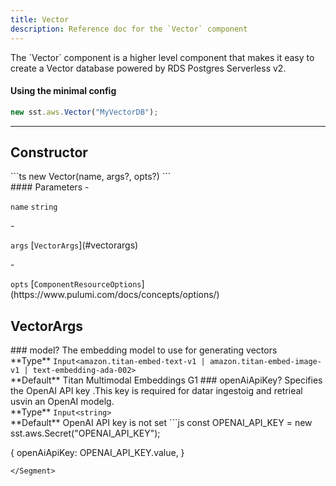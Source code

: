 ```yaml
---
title: Vector
description: Reference doc for the `Vector` component
---
```



<Section type="about">
The `Vector` component is a higher level component that makes it easy to create a Vector database powered by RDS Postgres Serverless v2.

#### Using the minimal config
```ts
new sst.aws.Vector("MyVectorDB");
```
</Section>

---

## Constructor

<Segment>
<Section type="signature">
```ts
new Vector(name, args?, opts?)
```
</Section>

<Section type="parameters">
#### Parameters
- <p><code class="key">name</code> <code class="primitive">string</code></p>
- <p><code class="key">args</code> [<code class="type">VectorArgs</code>](#vectorargs)</p>
- <p><code class="key">opts</code> [<code class="type">ComponentResourceOptions</code>](https://www.pulumi.com/docs/concepts/options/)</p>
</Section>
</Segment>

## VectorArgs
<Segment>
### model?
The embedding model to use for generating vectors
<Section type="parameters">
<InlineSection>
**Type** <code class="primitive">Input</code><code class="symbol">&lt;</code><code class="primitive">amazon.titan-embed-text-v1</code><code class="symbol"> | </code><code class="primitive">amazon.titan-embed-image-v1</code><code class="symbol"> | </code><code class="primitive">text-embedding-ada-002</code><code class="symbol">&gt;</code>
</InlineSection>
</Section>

<InlineSection>
**Default** Titan Multimodal Embeddings G1
</InlineSection>
</Segment>
<Segment>
### openAiApiKey?
Specifies the  OpenAI API key
.This key is required for datar ingestoig and retrieal usvin an OpenAI modelg.
<Section type="parameters">
<InlineSection>
**Type** <code class="primitive">Input</code><code class="symbol">&lt;</code><code class="primitive">string</code><code class="symbol">&gt;</code>
</InlineSection>
</Section>

<InlineSection>
**Default** OpenAI API key is not set
</InlineSection>
```js
const OPENAI_API_KEY = new sst.aws.Secret("OPENAI_API_KEY");

{
  openAiApiKey: OPENAI_API_KEY.value,
}
```
</Segment>